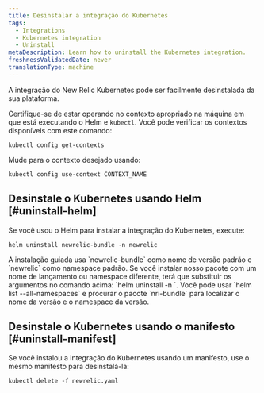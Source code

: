 ```yaml
---
title: Desinstalar a integração do Kubernetes
tags:
  - Integrations
  - Kubernetes integration
  - Uninstall
metaDescription: Learn how to uninstall the Kubernetes integration.
freshnessValidatedDate: never
translationType: machine
---
```


A integração do New Relic Kubernetes pode ser facilmente desinstalada da sua plataforma.

Certifique-se de estar operando no contexto apropriado na máquina em que está executando o Helm e `kubectl`. Você pode verificar os contextos disponíveis com este comando:

```
kubectl config get-contexts
```

Mude para o contexto desejado usando:

```
kubectl config use-context CONTEXT_NAME
```

## Desinstale o Kubernetes usando Helm [#uninstall-helm]

Se você usou o Helm para instalar a integração do Kubernetes, execute:

```
helm uninstall newrelic-bundle -n newrelic
```

<Callout variant="important">
  A instalação guiada usa `newrelic-bundle` como nome de versão padrão e `newrelic` como namespace padrão. Se você instalar nosso pacote com um nome de lançamento ou namespace diferente, terá que substituir os argumentos no comando acima: `helm uninstall <RELEASE-NAME> -n <RELEASE-NAMESPACE>`. Você pode usar `helm list --all-namespaces` e procurar o pacote `nri-bundle` para localizar o nome da versão e o namespace da versão.
</Callout>

## Desinstale o Kubernetes usando o manifesto [#uninstall-manifest]

Se você instalou a integração do Kubernetes usando um manifesto, use o mesmo manifesto para desinstalá-la:

```
kubectl delete -f newrelic.yaml
```

